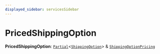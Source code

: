 ```yaml
---
displayed_sidebar: servicesSidebar
---
```



# PricedShippingOption

 **PricedShippingOption**: [`Partial`](Partial.mdx)<[`ShippingOption`](../classes/ShippingOption.mdx)\> & [`ShippingOptionPricing`](ShippingOptionPricing.mdx)
